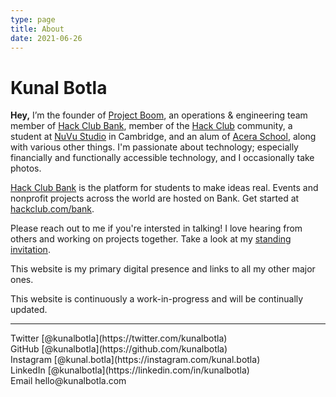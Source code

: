 ```yaml
---
type: page
title: About
date: 2021-06-26
---
```


# Kunal Botla

**Hey,** I’m the founder of [Project Boom](https://projectboom.org), an operations & engineering team member of [Hack Club Bank](https://hackclub.com/bank/), member of the [Hack Club](https://hackclub.com/slack) community, a student at [NuVu Studio](https://nuvustudio.org) in Cambridge, and an alum of [Acera School](https://aceraschool.org), along with various other things. I'm passionate about technology; especially financially and functionally accessible technology, and I occasionally take photos. 

[Hack Club Bank](https://hackclub.com/bank/) is the platform for students to make ideas real. Events and nonprofit projects across the world are hosted on Bank. Get started at [hackclub.com/bank](https://hackclub.com/bank/).

Please reach out to me if you're intersted in talking! I love hearing from others and working on projects together. Take a look at my [standing invitation](/posts/invitation).

This website is my primary digital presence and links to all my other major ones.

This website is continuously a work-in-progress and will be continually updated.

---

<div>
  Twitter [@kunalbotla](https://twitter.com/kunalbotla)
  <br />
  GitHub [@kunalbotla](https://github.com/kunalbotla)
  <br />
  Instagram [@kunal.botla](https://instagram.com/kunal.botla)
  <br />
  LinkedIn [@kunalbotla](https://linkedin.com/in/kunalbotla)
  <br />
  Email hello@kunalbotla.com
</div>
